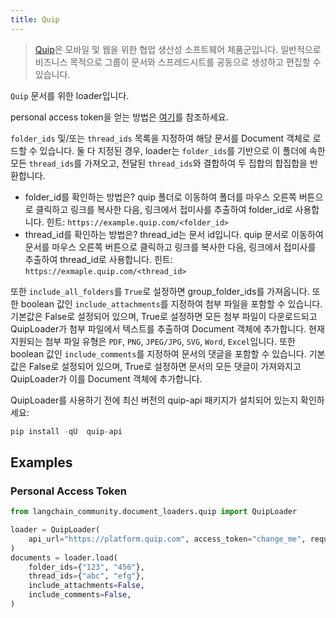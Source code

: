 ```yaml
---
title: Quip
---
```


>[Quip](https://quip.com)은 모바일 및 웹을 위한 협업 생산성 소프트웨어 제품군입니다. 일반적으로 비즈니스 목적으로 그룹이 문서와 스프레드시트를 공동으로 생성하고 편집할 수 있습니다.

`Quip` 문서를 위한 loader입니다.

personal access token을 얻는 방법은 [여기](https://quip.com/dev/automation/documentation/current#section/Authentication/Get-Access-to-Quip's-APIs)를 참조하세요.

`folder_ids` 및/또는 `thread_ids` 목록을 지정하여 해당 문서를 Document 객체로 로드할 수 있습니다. 둘 다 지정된 경우, loader는 `folder_ids`를 기반으로 이 폴더에 속한 모든 `thread_ids`를 가져오고, 전달된 `thread_ids`와 결합하여 두 집합의 합집합을 반환합니다.

* folder_id를 확인하는 방법은?
  quip 폴더로 이동하여 폴더를 마우스 오른쪽 버튼으로 클릭하고 링크를 복사한 다음, 링크에서 접미사를 추출하여 folder_id로 사용합니다. 힌트: `https://example.quip.com/<folder_id>`
* thread_id를 확인하는 방법은?
  thread_id는 문서 id입니다. quip 문서로 이동하여 문서를 마우스 오른쪽 버튼으로 클릭하고 링크를 복사한 다음, 링크에서 접미사를 추출하여 thread_id로 사용합니다. 힌트: `https://exmaple.quip.com/<thread_id>`

또한 `include_all_folders`를 `True`로 설정하면 group_folder_ids를 가져옵니다.
또한 boolean 값인 `include_attachments`를 지정하여 첨부 파일을 포함할 수 있습니다. 기본값은 False로 설정되어 있으며, True로 설정하면 모든 첨부 파일이 다운로드되고 QuipLoader가 첨부 파일에서 텍스트를 추출하여 Document 객체에 추가합니다. 현재 지원되는 첨부 파일 유형은 `PDF`, `PNG`, `JPEG/JPG`, `SVG`, `Word`, `Excel`입니다. 또한 boolean 값인 `include_comments`를 지정하여 문서의 댓글을 포함할 수 있습니다. 기본값은 False로 설정되어 있으며, True로 설정하면 문서의 모든 댓글이 가져와지고 QuipLoader가 이를 Document 객체에 추가합니다.

QuipLoader를 사용하기 전에 최신 버전의 quip-api 패키지가 설치되어 있는지 확인하세요:

```python
pip install -qU  quip-api
```

## Examples

### Personal Access Token

```python
from langchain_community.document_loaders.quip import QuipLoader

loader = QuipLoader(
    api_url="https://platform.quip.com", access_token="change_me", request_timeout=60
)
documents = loader.load(
    folder_ids={"123", "456"},
    thread_ids={"abc", "efg"},
    include_attachments=False,
    include_comments=False,
)
```